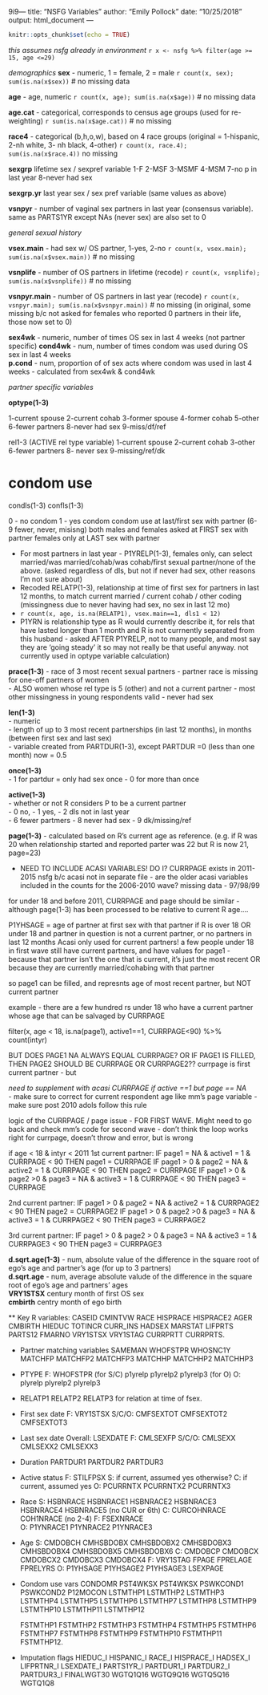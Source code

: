 9i9---
title: "NSFG Variables"
author: "Emily Pollock"
date: "10/25/2018"
output: html_document
---

```r
knitr::opts_chunk$set(echo = TRUE)
```
*this assumes nsfg already in environment*
`r x <- nsfg %>% filter(age >= 15, age <=29)`


*demographics*
__sex__ - numeric, 1 = female, 2 = male
`r count(x, sex); sum(is.na(x$sex))`  # no missing data 

__age__ - age, numeric
`r count(x, age); sum(is.na(x$age))` # no missing data 

__age.cat__ - categorical, corresponds to census age groups (used for re-weighting)
`r sum(is.na(x$age.cat))` # no missing 

__race4__ - categorical (b,h,o,w), based on 4 race groups (original = 1-hispanic, 2-nh white, 3- nh black, 4-other)
`r count(x, race.4); sum(is.na(x$race.4))`  no missing 

__sexgrp__ lifetime sex / sexpref variable
  1-F
  2-MSF
  3-MSMF
  4-MSM
  7-no p in last year
  8-never had sex

__sexgrp.yr__ last year sex / sex pref variable (same values as above)

__vsnpyr__ - number of vaginal sex partners in last year (consensus variable). same as PARTS1YR except NAs (never sex) are also set to 0

*general sexual history*  

__vsex.main__ - had sex w/ OS partner, 1-yes, 2-no
`r count(x, vsex.main); sum(is.na(x$vsex.main))` # no missing 

__vsnplife__ - number of OS partners in lifetime (recode)
`r count(x, vsnplife); sum(is.na(x$vsnplife))` # no missing 

__vsnpyr.main__ - number of OS partners in last year (recode)
`r count(x, vsnpyr.main); sum(is.na(x$vsnpyr.main))` # no missing (in original, some missing b/c not asked for females who reported 0 partners in their life, those now set to 0)

__sex4wk__ - numeric, number of times OS sex in last 4 weeks (not partner specific) 
__cond4wk__ - num, number of times condom was used during OS sex in last 4 weeks  
__p.cond__ 
  - num, proportion of of sex acts where condom was used in last 4 weeks
  - calculated from sex4wk & cond4wk

*partner specific variables*  

__optype(1-3)__ 

1-current spouse 
2-current cohab
3-former spouse
4-former cohab
5-other
6-fewer partners
8-never had sex
9-miss/df/ref  

rel1-3 (ACTIVE rel type variable)
1-current spouse
2-current cohab
3-other
6-fewer partners
8- never sex
9-missing/ref/dk


# condom use
condls(1-3)
confls(1-3)

0 - no condom 
1 - yes condom 
condom use at last/first sex with partner (6-9 fewer, never, misisng)
both males and females asked at FIRST sex with partner
females only at LAST sex with partner







 - For most partners in last year - P1YRELP(1-3), females only, can select married/was married/cohab/was cohab/first sexual partner/none of the above. (asked regardless of dls, but not if never had sex, other reasons I'm not sure about)
 - Recoded RELATP(1-3), relationship at time of first sex for partners in last 12 months, to match current married / current cohab / other coding (missingness due to never having had sex, no sex in last 12 mo)
 - `r count(x, age, is.na(RELATP1), vsex.main==1, dls1 < 12)`
 - P1YRN is relationship type as R would currently describe it, for rels that have lasted longer than 1 month and R is not currnently separated from this husband - asked AFTER P1YRELP, not to many people, and most say they are 'going steady' it so may not really be that useful anyway. not currently used in optype variable calculation) 
 
__prace(1-3)__ - race of 3 most recent sexual partners 
  - partner race is missing for one-off partners of women  
  - ALSO women whose rel type is 5 (other) and not a current partner 
  - most other missingness in young respondents valid - never had sex

__len(1-3)__  
 - numeric  
 - length of up to 3 most recent partnerships (in last 12 months), in months (between first sex and last sex)  
 - variable created from PARTDUR(1-3), except PARTDUR =0 (less than one month) now = 0.5

__once(1-3)__  
  - 1 for partdur = only had sex once 
  - 0 for more than once 
 
__active(1-3)__  
 - whether or not R considers P to be a current partner  
 - 0 no, 
 - 1 yes, 
 - 2 dls not in last year  
 - 6 fewer partmers
 - 8 never had sex 
 - 9 dk/missing/ref
 
__page(1-3)__
 - calculated based on R's current age as reference. (e.g. if R was 20 when relationship started and reported parter was 22 but R is now 21, page=23)  
 
- NEED TO INCLUDE ACASI VARIABLES! DO I? CURRPAGE exists in 2011-2015 nsfg b/c acasi not in separate file - are the older acasi variables included in the counts for the 2006-2010 wave? 
   missing data - 97/98/99
 
 for under 18 and before 2011, CURRPAGE and page should be similar - although page(1-3) has been processed to be relative to current R age....
 
 P1YHSAGE = age of partner at first sex with that partner if R is over 18 OR under 18 and partner in question is not a current partner, or no partners in last 12 months 
 Acasi only used for current partners! 
 a few people under 18 in first wave still have current partners, and have values for page1 - because that partner isn't the one that is current, it's just the most recent OR because they are currently married/cohabing with that partner 
 
 so page1 can be filled, and represnts age of most recent partner, but NOT current partner
 
 example - there are a few hundred rs under 18 who have a current partner whose age that can be salvaged by CURRPAGE 
 
 filter(x, age < 18, is.na(page1), active1==1, CURRPAGE<90) %>% count(intyr) 
 
 BUT DOES PAGE1 NA ALWAYS EQUAL CURRPAGE? OR IF PAGE1 IS FILLED, THEN PAGE2 SHOULD BE CURRPAGE OR CURRPAGE2?? currpage is first current partner - but 
 
 *need to supplement with acasi CURRPAGE if active ==1 but page == NA*  
  - make sure to correct for current respondent age like mm's page variable 
  - make sure post 2010 adols follow this rule
  
logic of the CURRPAGE / page issue - FOR FIRST WAVE. Might need to go back and check mm's code for second wave - don't think the loop works right for currpage, doesn't throw and error, but is wrong 

if age < 18 & intyr < 2011
1st current partner: 
IF page1 = NA & active1 = 1 & CURRPAGE < 90 THEN page1 = CURRPAGE
IF page1 > 0 & page2 = NA & active2 = 1 & CURRPAGE < 90 THEN page2 = CURRPAGE 
IF page1 > 0 & page2 >0 & page3 = NA & active3 = 1 & CURRPAGE < 90 THEN page3 = CURRPAGE

2nd current partner: 
IF page1 > 0 & page2 = NA & active2 = 1 & CURRPAGE2 < 90 THEN page2 = CURRPAGE2 
IF page1 > 0 & page2 >0 & page3 = NA & active3 = 1 & CURRPAGE2 < 90 THEN page3 = CURRPAGE2

3rd current partner: 
IF page1 > 0 & page2 > 0 & page3 = NA & active3 = 1 & CURRPAGE3 < 90 THEN page3 = CURRPAGE3



__d.sqrt.age(1-3)__ - num, absolute value of the difference in the square root of ego's age and partner's age (for up to 3 partners)  
__d.sqrt.age__ - num, average absolute valude of the difference in the square root of ego's age and partners' ages  
__VRY1STSX__ century month of first OS sex  
__cmbirth__ centry month of ego birth  





** Key R variables:
  CASEID CMINTVW RACE HISPRACE HISPRACE2 AGER CMBIRTH 
  HIEDUC TOTINCR CURR_INS 
  HADSEX MARSTAT LIFPRTS PARTS12 FMARNO VRY1STSX VRY1STAG CURRPRTT CURRPRTS.

* Partner matching variables
 SAMEMAN WHOFSTPR WHOSNC1Y
 MATCHFP	MATCHFP2	MATCHFP3
 MATCHHP	MATCHHP2	MATCHHP3

* PTYPE
 F: WHOFSTPR (for S/C) p1yrelp p1yrelp2 p1yrelp3 (for O)
 O: plyrelp plyrelp2 plyrelp3
*  RELATP1 RELATP2 RELATP3 for relation at time of fsex.

* First sex date 
 F: VRY1STSX
 S/C/O: CMFSEXTOT CMFSEXTOT2 CMFSEXTOT3

* Last sex date 
 Overall: LSEXDATE
 F: CMLSEXFP 
 S/C/O: CMLSEXX CMLSEXX2 CMLSEXX3

* Duration
 PARTDUR1 PARTDUR2 PARTDUR3

* Active status
	F: STILFPSX
 S: if current, assumed yes otherwise?
 C: if current, assumed yes
 O:  PCURRNTX PCURRNTX2 PCURRNTX3

* Race
 S: HSBNRACE	HSBNRACE1	HSBNRACE2	HSBNRACE3 HSBNRACE4 HSBNRACE5 (no CUR or 6th)
 C: CURCOHNRACE	COH1NRACE	(no 2-4)
 F: FSEXNRACE 	
 O: P1YNRACE1 P1YNRACE2 P1YNRACE3

* Age
 S: CMDOBCH CMHSBDOBX CMHSBDOBX2 CMHSBDOBX3 CMHSBDOBX4 CMHSBDOBX5 CMHSBDOBX6
 C: CMDOBCP CMDOBCX CMDOBCX2 CMDOBCX3 CMDOBCX4 
 F: VRY1STAG  FPAGE FPRELAGE FPRELYRS
 O: P1YHSAGE P1YHSAGE2 P1YHSAGE3
 LSEXPAGE

* Condom use vars
  CONDOMR PST4WKSX PST4WKSX PSWKCOND1 PSWKCOND2 P12MOCON 
   LSTMTHP1 LSTMTHP2 LSTMTHP3 LSTMTHP4 
   LSTMTHP5 LSTMTHP6 LSTMTHP7 LSTMTHP8 
   LSTMTHP9 LSTMTHP10 LSTMTHP11 LSTMTHP12
   
   FSTMTHP1 FSTMTHP2 FSTMTHP3 FSTMTHP4 
   FSTMTHP5 FSTMTHP6 FSTMTHP7 FSTMTHP8 
   FSTMTHP9 FSTMTHP10 FSTMTHP11 FSTMTHP12.
   

* Imputation flags
  HIEDUC_I HISPANIC_I RACE_I HISPRACE_I HADSEX_I LIFPRTNR_I 
  LSEXDATE_I PARTS1YR_I  PARTDUR1_I PARTDUR2_I PARTDUR3_I 
  FINALWGT30 WGTQ1Q16 WGTQ9Q16 WGTQ5Q16 WGTQ1Q8

